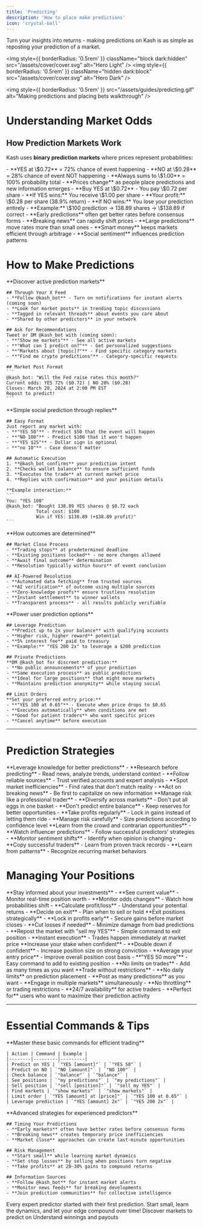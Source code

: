 ```yaml
---
title: 'Predicting'
description: 'How to place make predictions'
icon: 'crystal-ball'
---
```


<Note>
Turn your insights into returns - making predictions on Kash is as simple as reposting your prediction of a market.
</Note>

<img
  style={{ borderRadius: '0.5rem' }}
  className="block dark:hidden"
  src="/assets/cover/cover.svg"
  alt="Hero Light"
/>
<img
  style={{ borderRadius: '0.5rem' }}
  className="hidden dark:block"
  src="/assets/cover/cover.svg"
  alt="Hero Dark"
/>

<img
  style={{ borderRadius: '0.5rem' }}
  src="/assets/guides/predicting.gif"
  alt="Making predictions and placing bets walkthrough"
/>

# Understanding Market Odds

## How Prediction Markets Work
Kash uses **binary prediction markets** where prices represent probabilities:

<AccordionGroup>
  <Accordion title="Price = Probability">
    - **YES at \$0.72** = 72% chance of event happening
    - **NO at \$0.28** = 28% chance of event NOT happening
    - **Always sums to \$1.00** = 100% probability total
    - **Prices change** as people place predictions and new information emerges
  </Accordion>
  <Accordion title="Your Potential Returns">
    - **Buy YES at \$0.72** - You pay \$0.72 per share
    - **If YES wins:** You receive \$1.00 per share
    - **Your profit:** \$0.28 per share (38.9% return)
    - **If NO wins:** You lose your prediction entirely
    - **Example:** \$100 prediction → 138.89 shares → \$138.89 if correct
  </Accordion>
  <Accordion title="Market Dynamics">
    - **Early predictions** often get better rates before consensus forms
    - **Breaking news** can rapidly shift prices
    - **Large predictions** move rates more than small ones
    - **Smart money** keeps markets efficient through arbitrage
    - **Social sentiment** influences prediction patterns
  </Accordion>
</AccordionGroup>

# How to Make Predictions

<Tabs>
  <Tab title="Finding Markets">
    **Discover active prediction markets**
    
    ## Through Your X Feed
    - **Follow @kash_bot** - Turn on notifications for instant alerts (coming soon)
    - **Look for market posts** in trending topic discussions
    - **Tagged in relevant threads** about events you care about
    - **Shared by other predictors** in your network
    
    ## Ask for Recommendations
    Tweet or DM @kash_bot with (coming soon):
    - **"Show me markets"** - See all active markets
    - **"What can I predict on?"** - Get personalized suggestions
    - **"Markets about [topic]?"** - Find specific category markets
    - **"Find me crypto predictions"** - Category-specific requests
    
    ## Market Post Format
    ```
    @kash_bot: "Will the Fed raise rates this month?"
    Current odds: YES 72% ($0.72) | NO 28% ($0.28)
    Closes: March 20, 2024 at 2:00 PM EST
    Repost to predict!
    ```
  </Tab>
  
  <Tab title="Placing Predictions">
    **Simple social prediction through replies**
    
    ## Easy Format
    Just report any market with:
    - **"YES 50"** - Predict $50 that the event will happen
    - **"NO 100"** - Predict $100 that it won't happen
    - **"YES $25"** - Dollar sign is optional
    - **"no 10"** - Case doesn't matter
    
    ## Automatic Execution
    1. **@kash_bot confirms** your prediction intent
    2. **Checks wallet balance** to ensure sufficient funds
    3. **Executes the trade** at current market price
    4. **Replies with confirmation** and your position details
    
    **Example interaction:**
    ```
    You: "YES 100"
    @kash_bot: "Bought 138.89 YES shares @ $0.72 each
               Total cost: $100
               Win if YES: $138.89 (+$38.89 profit)"
    ```
  </Tab>
  
  <Tab title="Market Resolution">
    **How outcomes are determined**
    
    ## Market Close Process
    - **Trading stops** at predetermined deadline
    - **Existing positions locked** - no more changes allowed
    - **Await final outcome** determination
    - **Resolution typically within hours** of event conclusion
    
    ## AI-Powered Resolution
    - **Automated data fetching** from trusted sources
    - **AI verification** of outcome using multiple sources
    - **Zero-knowledge proofs** ensure trustless resolution
    - **Instant settlement** to winner wallets
    - **Transparent process** - all results publicly verifiable
  </Tab>
  
  <Tab title="Advanced Features">
    **Power user prediction options**
    
    ## Leverage Prediction
    - **Predict up to 2x your balance** with qualifying accounts
    - **Higher risk, higher reward** potential
    - **5% interest fee** paid to treasury
    - **Example:** "YES 200 2x" to leverage a $200 prediction
    
    ## Private Predictions
    **DM @kash_bot for discreet prediction:**
    - **No public announcements** of your prediction
    - **Same execution process** as public predictions
    - **Ideal for large positions** that might move markets
    - **Maintains prediction anonymity** while staying social
    
    ## Limit Orders
    **Set your preferred entry price:**
    - **"YES 100 at 0.65"** - Execute when price drops to $0.65
    - **Executes automatically** when conditions are met
    - **Good for patient traders** who want specific prices
    - **Cancel anytime** before execution
  </Tab>
</Tabs>

---

# Prediction Strategies

<AccordionGroup>
  <Accordion title="Information Edge">
    **Leverage knowledge for better predictions**
    - **Research before predicting** - Read news, analyze trends, understand context
    - **Follow reliable sources** - Trust verified accounts and expert analysis
    - **Spot market inefficiencies** - Find rates that don't match reality
    - **Act on breaking news** - Be first to capitalize on new information
  </Accordion>
  <Accordion title="Portfolio Approach">
    **Manage risk like a professional trader**
    - **Diversify across markets** - Don't put all eggs in one basket
    - **Don't predict entire balance** - Keep reserves for better opportunities
    - **Take profits regularly** - Lock in gains instead of letting them ride
    - **Manage risk carefully** - Size predictions according to confidence level
  </Accordion>
  <Accordion title="Social Signals">
    **Learn from the crowd and contrarian opportunities**
    - **Watch influencer predictions** - Follow successful predictors' strategies
    - **Monitor sentiment shifts** - Identify when opinion is changing
    - **Copy successful traders** - Learn from proven track records
    - **Learn from patterns** - Recognize recurring market behaviors
  </Accordion>
</AccordionGroup>

# Managing Your Positions

<AccordionGroup>
  <Accordion title="Track Your Position">
    **Stay informed about your investments**
    - **See current value** - Monitor real-time position worth
    - **Monitor odds changes** - Watch how probabilities shift
    - **Calculate profit/loss** - Understand your potential returns
    - **Decide on exit** - Plan when to sell or hold
  </Accordion>
  <Accordion title="Sell Before Close">
    **Exit positions strategically**
    - **Lock in profits early** - Secure gains before market closes
    - **Cut losses if needed** - Minimize damage from bad predictions
    - **Repost the market with "sell my YES"** - Simple command to exit position
    - **Instant execution** - Trades happen immediately at market price
  </Accordion>
  <Accordion title="Add to Position">
    **Increase your stake when confident**
    - **Double down if confident** - Increase position size on strong conviction
    - **Average your entry price** - Improve overall position cost basis
    - **"YES 50 more"** - Easy command to add to existing position
    - **No limits on trades** - Add as many times as you want
  </Accordion>
  <Accordion title="Unlimited Trading">
    **Trade without restrictions**
    - **No daily limits** on prediction placement
    - **Post as many predictions** as you want
    - **Engage in multiple markets** simultaneously
    - **No throttling** or trading restrictions
    - **24/7 availability** for active traders
    - **Perfect for** users who want to maximize their prediction activity
  </Accordion>
</AccordionGroup>

---

# Essential Commands & Tips

<Tabs>
  <Tab title="Quick Commands">
    **Master these basic commands for efficient trading**
    
    | Action | Command | Example |
    |--------|---------|---------|
    | Predict on YES | `"YES [amount]"` | `"YES 50"` |
    | Predict on NO | `"NO [amount]"` | `"NO 100"` |
    | Check balance | `"balance"` | `"balance"` |
    | See positions | `"my predictions"` | `"my predictions"` |
    | Sell position | `"sell [position]"` | `"sell my YES"` |
    | Find markets | `"show markets"` | `"show markets"` |
    | Limit order | `"YES [amount] at [price]"` | `"YES 100 at 0.65"` |
    | Leverage prediction | `"YES [amount] 2x"` | `"YES 200 2x"` |
  </Tab>
  
  <Tab title="Pro Tips">
    **Advanced strategies for experienced predictors**
    
    ## Timing Your Predictions
    - **Early markets** often have better rates before consensus forms
    - **Breaking news** creates temporary price inefficiencies
    - **Market close** approaches can create last-minute opportunities
    
    ## Risk Management
    - **Start small** while learning market dynamics
    - **Set stop losses** by selling when positions turn negative
    - **Take profits** at 20-30% gains to compound returns
    
    ## Information Sources
    - **Follow @kash_bot** for instant market alerts
    - **Monitor news feeds** for breaking developments
    - **Join prediction communities** for collective intelligence
  </Tab>
</Tabs>

<Tip>
Every expert predictor started with their first prediction. Start small, learn the dynamics, and let your edge compound over time!
</Tip>

<CardGroup cols={2}>
  <Card
    title="Finding Markets"
    icon="magnifying-glass"
    href="/pages/getting-started/guides/finding-opportunities"
  >
    Discover markets to predict on
  </Card>
  <Card
    title="Winning & Payouts"
    icon="trophy-star"
    href="/pages/getting-started/guides/winning"
  >
    Understand winnings and payouts
  </Card>
</CardGroup>